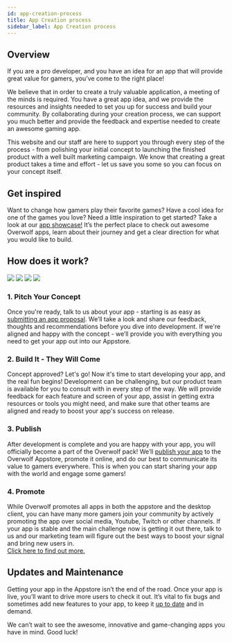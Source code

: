 ```yaml
---
id: app-creation-process
title: App Creation process
sidebar_label: App Creation process
---
```


## Overview

If you are a pro developer, and you have an idea for an app that will provide great value for gamers, you’ve come to the right place!

We believe that in order to create a truly valuable application, a meeting of the minds is required. You have a great app idea, and we provide the resources and insights needed to set you up for success and build your community. By collaborating during your creation process, we can support you much better and provide the feedback and expertise needed to create an awesome gaming app.

This website and our staff are here to support you through every step of the process - from polishing your initial concept to launching the finished product with a well built marketing campaign. We know that creating a great product takes a time and effort - let us save you some so you can focus on your concept itself.

## Get inspired

Want to change how gamers play their favorite games? Have a cool idea for one of the games you love? Need a little inspiration to get started? Take a look at our [app showcase!](https://www.overwolf.com/appstore) It’s the perfect place to check out awesome Overwolf apps, learn about their journey and get a clear direction for what you would like to build.

## How does it work?
<div className='center-text-mobile'>

![](../assets/app-creation/desktop-light-app-creation-process.png)
![](../assets/app-creation/desktop-dark-app-creation-process.png)
![](../assets/app-creation/mobile-light-app-creation-process.png)
![](../assets/app-creation/mobile-dark-app-creation-process.png)

</div>

### 1. Pitch Your Concept

Once you're ready, talk to us about your app - starting is as easy as [submitting an app proposal](submit-app-proposal). We’ll take a look and share our feedback, thoughts and recommendations before you dive into development. If we're aligned and happy with the concept - we’ll provide you with everything you need to get your app out into our Appstore.

### 2. Build It - They Will Come

Concept approved? Let's go! Now it's time to start developing your app, and the real fun begins! 
Development can be challenging, but our product team is available for you to consult with in every step of the way. We will provide feedback for each feature and screen of your app, assist in getting extra resources or tools you might need, and make sure that other teams are aligned and ready to boost your app's success on release. 

### 3. Publish

After development is complete and you are happy with your app, you will officially become a part of the Overwolf pack! We’ll [publish your app](submit-your-app-to-the-store) to the Overwolf Appstore, promote it online, and do our best to communicate its value to gamers everywhere. This is when you can start sharing your app with the world and engage some gamers!

### 4. Promote
While Overwolf promotes all apps in both the appstore and the desktop client, you can have many more gamers join your community by actively promoting the app over social media, Youtube, Twitch or other channels. If your app is stable and the main challenge now is getting it out there, talk to us and our marketing team will figure out the best ways to boost your signal and bring new users in.  
[Click here to find out more.](../topics/promoting-your-app)

## Updates and Maintenance

Getting your app in the Appstore isn’t the end of the road. Once your app is live, you’ll want to drive more users to check it out. It’s vital to fix bugs and sometimes add new features to your app, to keep it [up to date](submit-an-app-update) and in demand.

We can’t wait to see the awesome, innovative and game-changing apps you have in mind. Good luck!
